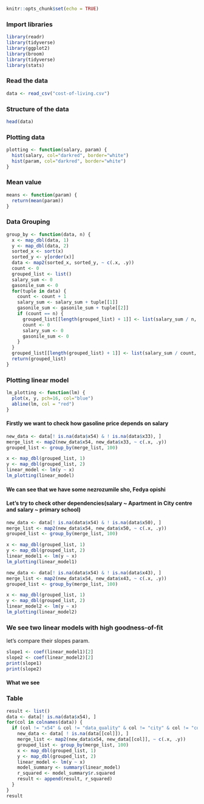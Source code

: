 ```r
knitr::opts_chunk$set(echo = TRUE)
```

### Import libraries

```r
library(readr)
library(tidyverse)
library(ggplot2)
library(broom)
library(tidyverse)
library(stats)
```

### Read the data

```r
data <- read_csv("cost-of-living.csv")
```

### Structure of the data

```r
head(data)
```

### Plotting data

```r
plotting <- function(salary, param) {
  hist(salary, col="darkred", border="white")
  hist(param, col="darkred", border="white")
}
```

### Mean value

```r
means <- function(param) {
  return(mean(param))
}
```

### Data Grouping

```r
group_by <- function(data, n) {
  x <- map_dbl(data, 1)
  y <- map_dbl(data, 2)
  sorted_x <- sort(x)
  sorted_y <- y[order(x)]
  data <- map2(sorted_x, sorted_y, ~ c(.x, .y))
  count <- 0
  grouped_list <- list()
  salary_sum <- 0
  gasonile_sum <- 0
  for(tuple in data) {
    count <- count + 1
    salary_sum <- salary_sum + tuple[[1]]
    gasonile_sum <- gasonile_sum + tuple[[2]]
    if (count == n) {
      grouped_list[[length(grouped_list) + 1]] <- list(salary_sum / n, gasonile_sum / n)
      count <- 0
      salary_sum <- 0
      gasonile_sum <- 0
    }
  }
  grouped_list[[length(grouped_list) + 1]] <- list(salary_sum / count, gasonile_sum / count)
  return(grouped_list)
}
```

### Plotting linear model

```r
lm_plotting <- function(lm) {
  plot(x, y, pch=16, col="blue")
  abline(lm, col = "red")
}
```

#### Firstly we want to check how gasoline price depends on salary

```r
new_data <- data[! is.na(data$x54) & ! is.na(data$x33), ]
merge_list <- map2(new_data$x54, new_data$x33, ~ c(.x, .y))
grouped_list <- group_by(merge_list, 100)

x <- map_dbl(grouped_list, 1)
y <- map_dbl(grouped_list, 2)
linear_model <- lm(y ~ x)
lm_plotting(linear_model)
```

#### We can see that we have some nezrozumile sho, Fedya opishi

#### Let's try to check other dependencies(salary \~ Apartment in City centre and salary \~ primary school)

```r
new_data <- data[! is.na(data$x54) & ! is.na(data$x50), ]
merge_list <- map2(new_data$x54, new_data$x50, ~ c(.x, .y))
grouped_list <- group_by(merge_list, 100)

x <- map_dbl(grouped_list, 1)
y <- map_dbl(grouped_list, 2)
linear_model1 <- lm(y ~ x)
lm_plotting(linear_model1)
```

```r
new_data <- data[! is.na(data$x54) & ! is.na(data$x43), ]
merge_list <- map2(new_data$x54, new_data$x43, ~ c(.x, .y))
grouped_list <- group_by(merge_list, 100)

x <- map_dbl(grouped_list, 1)
y <- map_dbl(grouped_list, 2)
linear_model2 <- lm(y ~ x)
lm_plotting(linear_model2)
```

### We see two linear models with high goodness-of-fit

let's compare their slopes param.

```r
slope1 <- coef(linear_model1)[2]
slope2 <- coef(linear_model2)[2]
print(slope1)
print(slope2)
```

#### What we see

### Table

```r
result <- list()
data <- data[! is.na(data$x54), ]
for(col in colnames(data)) {
  if (col != "x54" & col != "data_quality" & col != "city" & col != "country" & col != "...1") {
    new_data <- data[ ! is.na(data[[col]]), ]
    merge_list <- map2(new_data$x54, new_data[[col]], ~ c(.x, .y))
    grouped_list <- group_by(merge_list, 100)
    x <- map_dbl(grouped_list, 1)
    y <- map_dbl(grouped_list, 2)
    linear_model <- lm(y ~ x)
    model_summary <- summary(linear_model)
    r_squared <- model_summary$r.squared
    result <- append(result, r_squared)
  }
}
result
```
